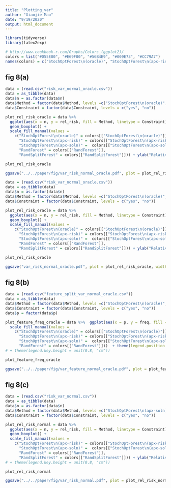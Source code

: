 ```yaml
---
title: "Plotting_var"
author: "Xiaojie Mao"
date: "9/19/2020"
output: html_document
---
```


```r
library(tidyverse)
library(latex2exp)
```

```r
# http://www.cookbook-r.com/Graphs/Colors_(ggplot2)/
colors = list("#D55E00", "#E69F00", "#56B4E9", "#009E73", "#CC79A7")
names(colors) = c("StochOptForest\n(oracle)", "StochOptForest\n(apx-risk)", "StochOptForest\n(apx-soln)", "RandForest", "RandSplitForest")
```

## fig 8(a)
```r
data = (read.csv("risk_var_normal_oracle.csv"))
data = as_tibble(data)
data$n = as.factor(data$n)
data$Method = factor(data$Method, levels =c("StochOptForest\n(oracle)", "StochOptForest\n(apx-soln)", "StochOptForest\n(apx-risk)", "RandForest", "RandSplitForest"))
data$Constraint = factor(data$Constraint, levels = c("yes", "no"))
```

```r
plot_rel_risk_oracle = data %>% 
  ggplot(aes(x = n, y = rel_risk, fill = Method, linetype = Constraint)) +
  geom_boxplot() +
  scale_fill_manual(values = 
    c("StochOptForest\n(oracle)" = colors[["StochOptForest\n(oracle)"]],
      "StochOptForest\n(apx-risk)" = colors[["StochOptForest\n(apx-risk)"]], 
      "StochOptForest\n(apx-soln)" =  colors[["StochOptForest\n(apx-soln)"]], 
      "RandForest" = colors[["RandForest"]], 
      "RandSplitForest" = colors[["RandSplitForest"]])) + ylab("Relative risk")  + xlab(TeX("Sample size $n$"))  + theme(legend.key.height = unit(0.8, "cm"))
```

```r
plot_rel_risk_oracle
```
```r
ggsave("../../paper/fig/var_risk_normal_oracle.pdf", plot = plot_rel_risk_oracle, width = 8, height = 4.5)
```



```r
data = (read.csv("risk_var_normal_oracle.csv"))
data = as_tibble(data)
data$n = as.factor(data$n)
data$Method = factor(data$Method, levels =c("StochOptForest\n(oracle)", "StochOptForest\n(apx-soln)", "StochOptForest\n(apx-risk)", "RandForest", "RandSplitForest"))
data$Constraint = factor(data$Constraint, levels = c("yes", "no"))
```

```r
plot_rel_risk_oracle = data %>% 
  ggplot(aes(x = n, y = rel_risk, fill = Method, linetype = Constraint)) +
  geom_boxplot() +
  scale_fill_manual(values = 
    c("StochOptForest\n(oracle)" = colors[["StochOptForest\n(oracle)"]],
      "StochOptForest\n(apx-risk)" = colors[["StochOptForest\n(apx-risk)"]], 
      "StochOptForest\n(apx-soln)" =  colors[["StochOptForest\n(apx-soln)"]], 
      "RandForest" = colors[["RandForest"]], 
      "RandSplitForest" = colors[["RandSplitForest"]])) + ylab("Relative risk")  + xlab(TeX("Sample size $n$"))  + theme(legend.key.height = unit(0.8, "cm"))
```

```r
plot_rel_risk_oracle
```
```r
ggsave("var_risk_normal_oracle.pdf", plot = plot_rel_risk_oracle, width = 10, height = 4.5)
```



## fig 8(b)
```r
data = (read.csv("feature_split_var_normal_oracle.csv"))
data = as_tibble(data)
data$Method = factor(data$Method, levels =c("StochOptForest\n(oracle)", "StochOptForest\n(apx-soln)", "StochOptForest\n(apx-risk)", "RandForest"))
data$Constraint = factor(data$Constraint, levels = c("yes", "no"))
data$p = factor(data$p)
```

```r
plot_feature_freq_oracle = data %>%  ggplot(aes(x = p, y = freq, fill = Method, linetype = Constraint)) + geom_col(position='dodge', color = "black") + xlab("Covariate index") + ylab("Splitting frequency") + coord_flip() + 
  scale_fill_manual(values = 
    c("StochOptForest\n(oracle)" = colors[["StochOptForest\n(oracle)"]],
      "StochOptForest\n(apx-risk)" = colors[["StochOptForest\n(apx-risk)"]], 
      "StochOptForest\n(apx-soln)" =  colors[["StochOptForest\n(apx-soln)"]], 
      "RandForest" = colors[["RandForest"]]))  + theme(legend.position = "none")
# + theme(legend.key.height = unit(0.8, "cm"))
```

```r
plot_feature_freq_oracle
```
```r
ggsave("../../paper/fig/var_feature_normal_oracle.pdf", plot = plot_feature_freq_oracle, height = 4.5, width = 2)
```

## fig 8(c)
```r
data = (read.csv("risk_var_normal.csv"))
data = as_tibble(data)
data$n = as.factor(data$n)
data$Method = factor(data$Method, levels =c("StochOptForest\n(apx-soln)", "StochOptForest\n(apx-risk)", "RandForest", "RandSplitForest"))
data$Constraint = factor(data$Constraint, levels = c("yes", "no"))
```

```r
plot_rel_risk_normal = data %>% 
  ggplot(aes(x = n, y = rel_risk, fill = Method, linetype = Constraint)) +
  geom_boxplot() +
  scale_fill_manual(values = 
    c("StochOptForest\n(apx-risk)" = colors[["StochOptForest\n(apx-risk)"]], 
      "StochOptForest\n(apx-soln)" =  colors[["StochOptForest\n(apx-soln)"]], 
      "RandForest" = colors[["RandForest"]], 
      "RandSplitForest" = colors[["RandSplitForest"]])) + ylab("Relative risk")  + xlab(TeX("Sample size $n$"))  + theme(legend.position = "none")  
# + theme(legend.key.height = unit(0.8, "cm"))
```

```r
plot_rel_risk_normal
```
```r
ggsave("../../paper/fig/var_risk_normal.pdf", plot = plot_rel_risk_normal, height = 4.5, width = 10)
```



